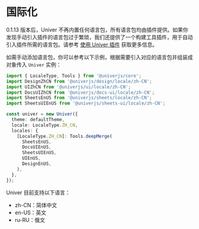 
# 国际化

0.1.13 版本后，Univer 不再内置任何语言包，所有语言包均由插件提供。如果你发现手动引入插件的语言包过于繁琐，我们还提供了一个构建工具插件，用于自动引入插件所需的语言包。请参考 [使用 Univer 插件](/guides/sheet/advanced/univer-plugins) 获取更多信息。

如需手动添加语言包，你可以参考以下示例，根据需要引入对应的语言包并组装成对象传入 `Univer` 实例：

```typescript
import { LocaleType, Tools } from '@univerjs/core';
import DesignZhCN from '@univerjs/design/locale/zh-CN';
import UIZhCN from '@univerjs/ui/locale/zh-CN';
import DocsUIZhCN from '@univerjs/docs-ui/locale/zh-CN';
import SheetsEnUS from '@univerjs/sheets/locale/zh-CN';
import SheetsUIEnUS from '@univerjs/sheets-ui/locale/zh-CN';

const univer = new Univer({
  theme: defaultTheme,
  locale: LocaleType.ZH_CN,
  locales: {
    [LocaleType.ZH_CN]: Tools.deepMerge(
      SheetsEnUS,
      DocsUIEnUS,
      SheetsUIEnUS,
      UIEnUS,
      DesignEnUS,
    ),
  },
});
```

Univer 目前支持以下语言：

- zh-CN：简体中文
- en-US：英文
- ru-RU：俄文
